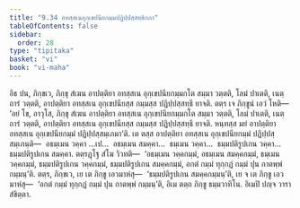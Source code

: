 ```yaml
---
title: "9.34 อทสฺสเนอุกฺเขปนียกมฺมปฏิปฺปสฺสทฺธิกถา"
tableOfContents: false
sidebar:
  order: 28
type: "tipitaka"
basket: "vi"
book: "vi-maha"
---
```



<DynamicBreadcrumb />

<Division number="448" book="vi-maha">

<Paragraph number="1894" book="vi-maha">
อิธ ปน, ภิกฺขเว, ภิกฺขุ สํเฆน อาปตฺติยา อทสฺสเน อุกฺเขปนียกมฺมกโต สมฺมา วตฺตติ, โลมํ ปาเตติ, เนตฺถารํ วตฺตติ, อาปตฺติยา อทสฺสเน อุกฺเขปนียสฺส กมฺมสฺส ปฏิปฺปสฺสทฺธึ ยาจติ. ตตฺร เจ ภิกฺขูนํ เอวํ โหติ—  ‘อยํ โข, อาวุโส, ภิกฺขุ สํเฆน อาปตฺติยา อทสฺสเน อุกฺเขปนียกมฺมกโต สมฺมา วตฺตติ, โลมํ ปาเตติ, เนตฺถารํ วตฺตติ, อาปตฺติยา อทสฺสเน อุกฺเขปนียสฺส กมฺมสฺส ปฏิปฺปสฺสทฺธึ ยาจติ. หนฺทสฺส มยํ อาปตฺติยา อทสฺสเน อุกฺเขปนียกมฺมํ ปฏิปฺปสฺสมฺเภมา’ติ. เต ตสฺส อาปตฺติยา อทสฺสเน อุกฺเขปนียกมฺมํ ปฏิปฺปสฺสมฺเภนฺติ—  อธมฺเมน วคฺคา …เป…  อธมฺเมน สมคฺคา…  ธมฺเมน วคฺคา…  ธมฺมปติรูปเกน วคฺคา…  ธมฺมปติรูปเกน สมคฺคา. ตตฺรฏฺโฐ สํโฆ วิวทติ—  ‘อธมฺเมน วคฺคกมฺมํ, อธมฺเมน สมคฺคกมฺมํ, ธมฺเมน วคฺคกมฺมํ, ธมฺมปติรูปเกน วคฺคกมฺมํ, ธมฺมปติรูปเกน สมคฺคกมฺมํ, อกตํ กมฺมํ ทุกฺกฏํ กมฺมํ ปุน กาตพฺพํ กมฺมนฺ’ติ. ตตฺร, ภิกฺขเว, เย เต ภิกฺขู เอวมาหํสุ—  ‘ธมฺมปติรูปเกน สมคฺคกมฺมนฺ’ติ, เย จ เต ภิกฺขู เอวมาหํสุ—  ‘อกตํ กมฺมํ ทุกฺกฏํ กมฺมํ ปุน กาตพฺพํ กมฺมนฺ’ติ, อิเม ตตฺถ ภิกฺขู ธมฺมวาทิโน. อิเมปิ ปญฺจ วารา สํขิตฺตา.
</Paragraph>
</Division>